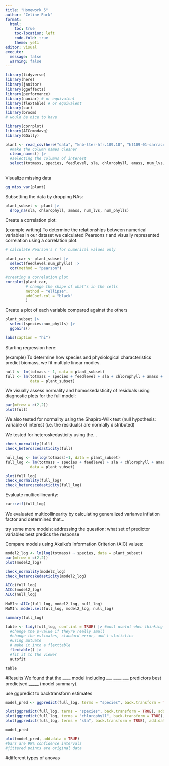 ```yaml
---
title: "Homework 5"
author: "Celine Park"
format:
  html:
    toc: true
    toc-location: left
    code-fold: true
    theme: yeti
editor: visual
execute: 
  message: false
  warning: false
---
```


```r
library(tidyverse)
library(here)
library(janitor)
library(ggeffects)
library(performance)
library(naniar) # or equivalent
library(flextable) # or equivalent
library(car)
library(broom)
# would be nice to have

library(corrplot)
library(AICcmodavg)
library(GGally)
```

```r
plant <- read_csv(here("data", "knb-lter-hfr.109.18", "hf109-01-sarracenia.csv")) |>
  #make the column names cleaner
  clean_names() |>
  #selecting the columns of interest
  select(totmass, species, feedlevel, sla, chlorophyll, amass, num_lvs, num_phylls)
  
```

Visualize missing data

```r
gg_miss_var(plant)
```

Subsetting the data by dropping NAs:

```r
plant_subset <- plant |>
  drop_na(sla, chlorophyll, amass, num_lvs, num_phylls)

```

Create a correlation plot:

(example writing) To determine the relationships between numerical variables in our dataset we calculated Pearsons r and visually represented correlation using a correlation plot.

```r
# calculate Pearson's r for numerical values only

plant_car <- plant_subset |>
  select(feedlevel:num_phylls) |>
  cor(method = "pearson")

#creating a correlation plot
corrplot(plant_car,
         # change the shape of what's in the cells
         method = "ellipse",
         addCoef.col = "black"
         )

```

Create a plot of each variable compared against the others

```r
plant_subset |>
  select(species:num_phylls) |>
  ggpairs()

labs(caption = "hi")
```

Starting regression here:

(example) To determine how species and physiological characteristics predict biomass, we fit multiple linear modles.

```r
null <- lm(totmass ~ 1, data = plant_subset)
full <- lm(totmass ~ species + feedlevel + sla + chlorophyll + amass + num_lvs + num_phylls,
           data = plant_subset)
```

We visually assess normality and homoskedasticity of residuals using diagnostic plots for the full model:

```r
par(mfrow = c(2,2))
plot(full)

```

We also tested for normality using the Shapiro-Wilk test (null hypothesis: variable of interest (i.e. the residuals) are normally distributed)

We tested for heteroskedasticity using the...

```r
check_normality(full)
check_heteroscedasticity(full)
```

```r
null_log <- lm(log(totmass)~1, data = plant_subset)
full_log <- lm(totmass ~ species + feedlevel + sla + chlorophyll + amass + num_lvs + num_phylls,
           data = plant_subset)

plot(full_log)
check_normality(full_log)
check_heteroscedasticity(full_log)
```
Evaluate multicollinearity:
```r
car::vif(full_log)
```

We evaluated multicollinearity by calculating generalized varianve inflation factor and determined that...

try some more models:
 addressing the question: what set of predictor variables best predics the response

Compare models using Akaike's Information Criterion (AIC) values:
```r
model2_log <- lm(log(totmass) ~ species, data = plant_subset)
par(mfrow = c(2,2))
plot(model2_log)

check_normality(model2_log)
check_heteroskedasticity(model2_log)

AICc(full_log)
AICc(model2_log)
AICc(null_log)
```

```r
MuMIn::AICc(full_log, model2_log, null_log)
MuMIn::model.sel(full_log, model2_log, null_log)
```
```r
summary(full_log)

table <- tidy(full_log, conf.int = TRUE) |> #most useful when thinking about numerical predictors 
  #change the p-value if theyre really small
  #change the estimates, standard error, and t-statistics
  #using mutuate
  # make it into a flexttable
  flextable() |>
  #fit it to the viewer
  autofit

table
```

#Results
We found that the ____ model including ___ ____ ___ predictors best predictsed _____ (model summary).

use ggpredict to backtransform estimates
```r
model_pred <- ggpredict(full_log, terms = "species", back.transform = TRUE)

plot(ggpredict(full_log, terms = "species", back.transform = TRUE), add.data = TRUE)
plot(ggpredict(full_log, terms = "chlorophyll", back.transform = TRUE), add.data = TRUE)
plot(ggpredict(full_log, terms = "sla", back.transform = TRUE), add.data = TRUE)

model_pred

plot(model_pred, add.data = TRUE)
#bars are 99% confidence intervals
#jittered points are original data
```

#different types of anovas

```r

```

